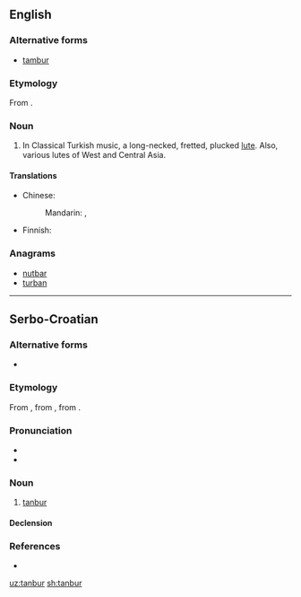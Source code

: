 ==English==

===Alternative forms===
* [[tambur]]

===Etymology===
From {{etyl|fa|en}} {{term|تنبور|tr=tanbur|sc=fa-Arab|lang=fa}}.

===Noun===
{{en-noun}}

# {{context|music|lang=en}} In Classical Turkish music, a long-necked, fretted, plucked [[lute]]. Also, various lutes of West and Central Asia.

====Translations====
{{trans-top|instrument}}
* Chinese:
*: Mandarin: {{t|cmn|彈撥爾}}, {{t|cmn|弹拨尔|tr=tánbō'ěr}}
{{trans-mid}}
* Finnish: {{t|fi|pitkäkaulaluuttu}}
{{trans-bottom}}

===Anagrams===
* [[nutbar#English|nutbar]]
* [[turban#English|turban]]

----

==Serbo-Croatian==

===Alternative forms===
* {{l|sh|tàmbūr}}

===Etymology===
From {{etyl|ota|sh}} {{term|tr=tanbura|lang=ota}}, from {{etyl|ar|sh}} {{term|طُنْبُور|lang=ar}}, from {{etyl|fa|sh}} {{term|دنب بره|tr=dünb-i bereh||lamb's tail|lang=fa}}.

===Pronunciation===
* {{IPA|/tǎnbuːr/|lang=sh}}
* {{hyphenation|tan|bur|lang=sh}}

===Noun===
{{sh-noun|g=m|head=tànbūr|r|танбур|та̀нбӯр}}

# [[#English|tanbur]]

====Declension====
{{sh-decl-noun
|tànbūr|tanburi
|tanbúra|tanbura
|tanburu|tanburima
|tanbur|tanbure
|tanbure|tanburi
|tanburu|tanburima
|tanburom|tanburima
}}

===References===
* {{R:sh:HJP|d1ZuXhQ%3D}}

[[uz:tanbur]]
[[sh:tanbur]]